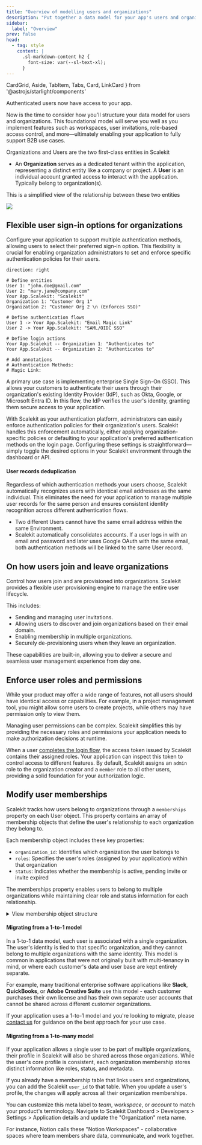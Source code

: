 ```yaml
---
title: "Overview of modelling users and organizations"
description: "Put together a data model for your app's users and organizations"
sidebar:
  label: "Overview"
prev: false
head:
  - tag: style
    content: |
      .sl-markdown-content h2 {
        font-size: var(--sl-text-xl);
      }
---
```


  CardGrid, Aside, TabItem, Tabs, Card, LinkCard
} from '@astrojs/starlight/components'

Authenticated users now have access to your app.

Now is the time to consider how you'll structure your data model for users and organizations. This foundational model will serve you well as you implement features such as workspaces, user invitations, role-based access control, and more—ultimately enabling your application to fully support B2B use cases.

Organizations and Users are the two first-class entities in Scalekit

- An **Organization** serves as a dedicated tenant within the application, representing a distinct entity like a company or project.
A **User** is an individual account granted access to interact with the application. Typically belong to organization(s).

This is a simplified view of the relationship between these two entities

![](@/assets/docs/fsa/model-your-data/1-k.png)

## Flexible user sign-in options for organizations

Configure your application to support multiple authentication methods, allowing users to select their preferred sign-in option. This flexibility is crucial for enabling organization administrators to set and enforce specific authentication policies for their users.

```d2
direction: right

# Define entities
User 1: "john.doe@gmail.com"
User 2: "mary.jane@company.com"
Your App.Scalekit: "Scalekit"
Organization 1: "Customer Org 1"
Organization 2: "Customer Org 2 \n (Enforces SSO)"

# Define authentication flows
User 1 -> Your App.Scalekit: "Email Magic Link"
User 2 -> Your App.Scalekit: "SAML/OIDC SSO"

# Define login actions
Your App.Scalekit -- Organization 1: "Authenticates to"
Your App.Scalekit -- Organization 2: "Authenticates to"

# Add annotations
# Authentication Methods:
# Magic Link:
```

A primary use case is implementing enterprise Single Sign-On (SSO). This allows your customers to authenticate their users through their organization's existing Identity Provider (IdP), such as Okta, Google, or Microsoft Entra ID. In this flow, the IdP verifies the user's identity, granting them secure access to your application.

With Scalekit as your authentication platform, administrators can easily enforce authentication policies for their organization's users. Scalekit handles this enforcement automatically, either applying organization-specific policies or defaulting to your application's preferred authentication methods on the login page. Configuring these settings is straightforward—simply toggle the desired options in your Scalekit environment through the dashboard or API.

#### User records deduplication

Regardless of which authentication methods your users choose, Scalekit automatically recognizes users with identical email addresses as the same individual. This eliminates the need for your application to manage multiple user records for the same person and ensures consistent identity recognition across different authentication flows.

- Two different Users cannot have the same email address within the same Environment.
- Scalekit automatically consolidates accounts. If a user logs in with an email and password and later uses Google OAuth with the same email, both authentication methods will be linked to the same User record.

## On how users join and leave organizations

Control how users join and are provisioned into organizations. Scalekit provides a flexible user provisioning engine to manage the entire user lifecycle.

This includes:
- Sending and managing user invitations.
- Allowing users to discover and join organizations based on their email domain.
- Enabling membership in multiple organizations.
- Securely de-provisioning users when they leave an organization.

These capabilities are built-in, allowing you to deliver a secure and seamless user management experience from day one.

## Enforce user roles and permissions

While your product may offer a wide range of features, not all users should have identical access or capabilities. For example, in a project management tool, you might allow some users to create projects, while others may have permission only to view them.

Managing user permissions can be complex. Scalekit simplifies this by providing the necessary roles and permissions your application needs to make authorization decisions at runtime.

When a user [completes the login flow](/authenticate/fsa/complete-login/#decoding-token-claims), the access token issued by Scalekit contains their assigned roles. Your application can inspect this token to control access to different features. By default, Scalekit assigns an `admin` role to the organization creator and a `member` role to all other users, providing a solid foundation for your authorization logic.

## Modify user memberships

Scalekit tracks how users belong to organizations through a `memberships` property on each User object. This property contains an array of membership objects that define the user's relationship to each organization they belong to.

Each membership object includes these key properties:

- `organization_id`: Identifies which organization the user belongs to
- `roles`: Specifies the user's roles (assigned by your application) within that organization
- `status`: Indicates whether the membership is active, pending invite or invite expired

The memberships property enables users to belong to multiple organizations while maintaining clear role and status information for each relationship.

<details>
<summary>View membership object structure</summary>
```json title="Memberships example" "metadata" "roles" "organization_id"
{
    "memberships": [
      {
        "join_time": "2025-06-27T10:57:43.720Z",
        "membership_status": "ACTIVE",
        "metadata": {
          "department": "engineering",
          "location": "nyc-office"
        },
        "name": "string",
        "organization_id": "org_1234abcd5678efgh",
        "primary_identity_provider": "OKTA",
        "roles": [
          {
            "id": "role_admin",
            "name": "Admin"
          }
        ]
      },
      {
        "join_time": "2025-07-15T14:30:22.451Z",
        "membership_status": "ACTIVE",
        "metadata": {
          "department": "product",
          "location": "sf-office"
        },
        "name": "Jane Smith",
        "organization_id": "org_9876zyxw5432vuts",
        "primary_identity_provider": "GOOGLE",
        "roles": [
          {
            "id": "role_prod_manager",
            "name": "Product Manager"
          }
        ]
      }
    ],
}
```
</details>

#### Migrating from a 1-to-1 model

In a 1-to-1 data model, each user is associated with a single organization. The user's identity is tied to that specific organization, and they cannot belong to multiple organizations with the same identity. This model is common in applications that were not originally built with multi-tenancy in mind, or where each customer's data and user base are kept entirely separate.

For example, many traditional enterprise software applications like **Slack**, **QuickBooks**, or **Adobe Creative Suite** use this model - each customer purchases their own license and has their own separate user accounts that cannot be shared across different customer organizations.

<Aside type="note" title="Need help with migration?">

If your application uses a 1-to-1 model and you're looking to migrate, please [contact us](/support/contact-us) for guidance on the best approach for your use case.

</Aside>

#### Migrating from a 1-to-many model

If your application allows a single user to be part of multiple organizations, their profile in Scalekit will also be shared across those organizations. While the user's core profile is consistent, each organization membership stores distinct information like roles, status, and metadata.

If you already have a membership table that links users and organizations, you can add the Scalekit `user_id` to that table. When you update a user's profile, the changes will apply across all their organization memberships.

<Aside type="tip" label="Replace the default organization meta label">

You can customize this meta label to _team_, _workspace_, or _account_ to match your product's terminology. Navigate to Scalekit Dashboard > Developers > Settings > Application details and update the "Organization" meta name.

For instance, Notion calls these "Notion Workspaces" - collaborative spaces where team members share data, communicate, and work together.

</Aside>